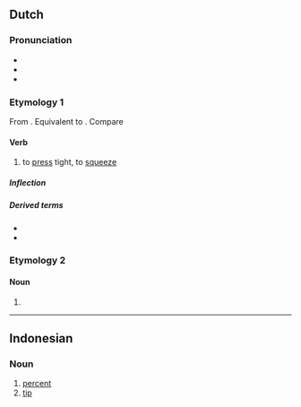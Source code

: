 ==Dutch==

===Pronunciation===
* {{IPA|lang=nl|/ˈpɛrsə(n)/}}
* {{audio|Nl-persen.ogg|Audio|lang=nl}}
* {{rhymes|ɛrsən|lang=nl}}

===Etymology 1===
From {{inh|nl|dum|persen}}. Equivalent to {{affix|nl|pers|-en|id2=denominative}}. Compare {{cog|en|pierce}}

====Verb====
{{nl-verb}}

# to [[press]] tight, to [[squeeze]]

=====Inflection=====
{{nl-conj-wk|pers}}

=====Derived terms=====
* {{l|nl|afpersen}}
* {{l|nl|perslucht}}

===Etymology 2===
{{nonlemma}}

====Noun====
{{head|nl|noun plural form}}

# {{nl-noun form of|pl|pers}}

----

==Indonesian==

===Noun===
{{id-noun}}

# [[percent]]
# [[tip]]